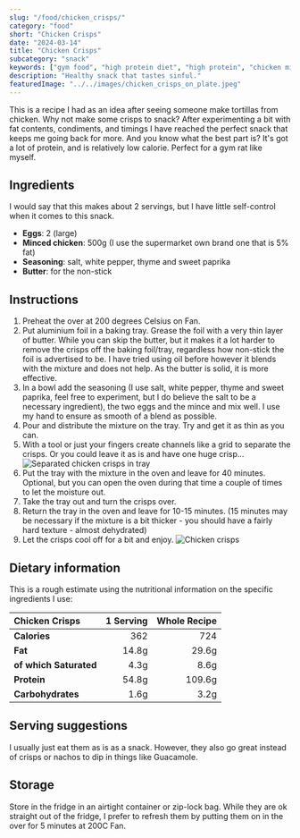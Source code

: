 ```yaml
---
slug: "/food/chicken_crisps/"
category: "food"
short: "Chicken Crisps"
date: "2024-03-14"
title: "Chicken Crisps"
subcategory: "snack"
keywords: ["gym food", "high protein diet", "high protein", "chicken mince", "low calorie", "gym bro", "meal prep", "chicken crisps", "healthy chips", "chicken chips", "healthy chips", "gym chips", "gym crisps", "gym snacks", "gym rat", "fitness snacks", "homemade crisps", "Guilt Free snacks", "diabetes snacks", "protein-rich snacks", "easy recipe", "chicken mince recipes", "gym food"]
description: "Healthy snack that tastes sinful."
featuredImage: "../../images/chicken_crisps_on_plate.jpeg"
---
```


This is a recipe I had as an idea after seeing someone make tortillas from chicken. Why not make some crisps to snack? After experimenting a bit with fat contents, condiments, and timings I have reached the perfect snack that keeps me going back for more. And you know what the best part is? It's got a lot of protein, and is relatively low calorie. Perfect for a gym rat like myself. 

## Ingredients
I would say that this makes about 2 servings, but I have little self-control when it comes to this snack.
- **Eggs**: 2 (large)
- **Minced chicken**: 500g (I use the supermarket own brand one that is 5% fat)
- **Seasoning**: salt, white pepper, thyme and sweet paprika
- **Butter**: for the non-stick


## Instructions
1. Preheat the over at 200 degrees Celsius on Fan.
2. Put aluminium foil in a baking tray. Grease the foil with a very thin layer of butter. While you can skip the butter, but it makes it a lot harder to remove the crisps off the baking foil/tray, regardless how non-stick the foil is advertised to be. I have tried using oil before however it blends with the mixture and does not help. As the butter is solid, it is more effective.
3. In a bowl add the seasoning (I use salt, white pepper, thyme and sweet paprika, feel free to experiment, but I do believe the salt to be a necessary ingredient), the two eggs and the mince and mix well. I use my hand to ensure as smooth of a blend as possible. 
4. Pour and distribute the mixture on the tray. Try and get it as thin as you can.
5. With a tool or just your fingers create channels like a grid to separate the crisps. Or you could leave it as is and have one huge crisp... 
![Separated chicken crisps in tray](../../images/chicken_crisps_in_tray.jpeg)
6. Put the tray with the mixture in the oven and leave for 40 minutes. Optional, but you can open the oven during that time a couple of times to let the moisture out. 
7. Take the tray out and turn the crisps over.
8. Return the tray in the oven and leave for 10-15 minutes. (15 minutes may be necessary if the mixture is a bit thicker - you should have a fairly hard texture - almost dehydrated)
9. Let the crisps cool off for a bit and enjoy.
![Chicken crisps](../../images/chicken_crisps_on_plate.jpeg)

## Dietary information
This is a rough estimate using the nutritional information on the specific ingredients I use:


| **Chicken Crisps**     | **1 Serving** | **Whole Recipe** |
| :--------------------- | ------------: | ---------------: |
| **Calories**           | 362           | 724              |
| **Fat**                | 14.8g         | 29.6g            |
| **of which Saturated** | 4.3g          | 8.6g             |
| **Protein**            | 54.8g         | 109.6g           |
| **Carbohydrates**      | 1.6g          | 3.2g             |


## Serving suggestions
I usually just eat them as is as a snack. However, they also go great instead of crisps or nachos to dip in things like Guacamole.

## Storage
Store in the fridge in an airtight container or zip-lock bag. While they are ok straight out of the fridge, I prefer to refresh them by putting them on in the over for 5 minutes at 200C Fan. 

